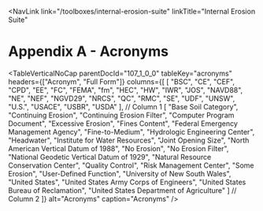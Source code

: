 
<NavLink 
  link="/toolboxes/internal-erosion-suite" 
  linkTitle="Internal Erosion Suite" 
></NavLink>

# Appendix A - Acronyms

<TableVerticalNoCap parentDocId="107_1_0_0" tableKey="acronyms"
headers={["Acronym", "Full Form"]}
columns={[
  [
  "BSC", "CE", "CEF", "CPD", "EE", "FC", "FEMA", "fm", "HEC", "HW", "IWR",
  "JOS", "NAVD88", "NE", "NEF", "NGVD29", "NRCS", "QC", "RMC", "SE", "UDF",
  "UNSW", "U.S.", "USACE", "USBR", "USDA"
], // Column 1
  [
  "Base Soil Category", "Continuing Erosion", "Continuing Erosion Filter",
  "Computer Program Document", "Excessive Erosion", "Fines Content",
  "Federal Emergency Management Agency", "Fine-to-Medium",
  "Hydrologic Engineering Center", "Headwater",
  "Institute for Water Resources", "Joint Opening Size",
  "North American Vertical Datum of 1988", "No Erosion", "No Erosion Filter",
  "National Geodetic Vertical Datum of 1929",
  "Natural Resource Conservation Center", "Quality Control",
  "Risk Management Center", "Some Erosion", "User-Defined Function",
  "University of New South Wales", "United States",
  "United States Army Corps of Engineers",
  "United States Bureau of Reclamation",
  "United States Department of Agriculture"
] // Column 2
]}
alt="Acronyms"
caption="Acronyms"
/>
